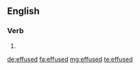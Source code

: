 ==English==

===Verb===
{{head|en|verb form}}

# {{en-past of|effuse}}

[[de:effused]]
[[fa:effused]]
[[mg:effused]]
[[te:effused]]